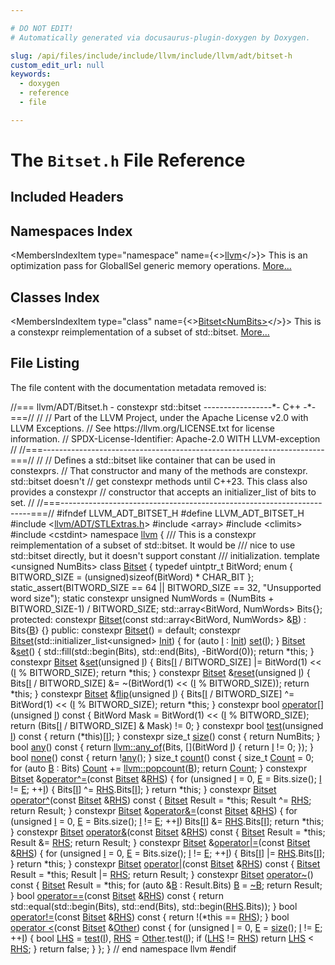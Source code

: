 ```yaml
---

# DO NOT EDIT!
# Automatically generated via docusaurus-plugin-doxygen by Doxygen.

slug: /api/files/include/include/llvm/include/llvm/adt/bitset-h
custom_edit_url: null
keywords:
  - doxygen
  - reference
  - file

---
```





# The `Bitset.h` File Reference

<DoxygenPage pluginConfig={pluginConfig}>



## Included Headers

<IncludesList>
<IncludesListItem
  filePath="llvm/ADT/STLExtras.h"
  permalink="/docs/api/files/include/include/llvm/include/llvm/adt/stlextras-h"
  isLocal="false" />
<IncludesListItem
  filePath="array"
  permalink=""
  isLocal="false" />
<IncludesListItem
  filePath="climits"
  permalink=""
  isLocal="false" />
<IncludesListItem
  filePath="cstdint"
  permalink=""
  isLocal="false" />
</IncludesList>

## Namespaces Index

<MembersIndex>

<MembersIndexItem
  type="namespace"
  name={<><a href="/docs/api/namespaces/llvm">llvm</a></>}>
This is an optimization pass for GlobalISel generic memory operations. <a href="/docs/api/namespaces/llvm/#details">More...</a>
</MembersIndexItem>

</MembersIndex>

## Classes Index

<MembersIndex>

<MembersIndexItem
  type="class"
  name={<><a href="/docs/api/classes/llvm/bitset">Bitset&lt;NumBits&gt;</a></>}>
This is a constexpr reimplementation of a subset of std::bitset. <a href="/docs/api/classes/llvm/bitset/#details">More...</a>
</MembersIndexItem>

</MembersIndex>


## File Listing

The file content with the documentation metadata removed is:

<ProgramListing>

<Link id="l00001" /><CodeLine lineNumber="1"><Highlight kind="comment">//=== llvm/ADT/Bitset.h - constexpr std::bitset -----------------&#42;- C++ -&#42;-===//</Highlight><Highlight kind="normal"></Highlight></CodeLine>
<Link id="l00002" /><CodeLine lineNumber="2"><Highlight kind="normal"></Highlight><Highlight kind="comment">//</Highlight><Highlight kind="normal"></Highlight></CodeLine>
<Link id="l00003" /><CodeLine lineNumber="3"><Highlight kind="normal"></Highlight><Highlight kind="comment">// Part of the LLVM Project, under the Apache License v2.0 with LLVM Exceptions.</Highlight><Highlight kind="normal"></Highlight></CodeLine>
<Link id="l00004" /><CodeLine lineNumber="4"><Highlight kind="normal"></Highlight><Highlight kind="comment">// See https://llvm.org/LICENSE.txt for license information.</Highlight><Highlight kind="normal"></Highlight></CodeLine>
<Link id="l00005" /><CodeLine lineNumber="5"><Highlight kind="normal"></Highlight><Highlight kind="comment">// SPDX-License-Identifier: Apache-2.0 WITH LLVM-exception</Highlight><Highlight kind="normal"></Highlight></CodeLine>
<Link id="l00006" /><CodeLine lineNumber="6"><Highlight kind="normal"></Highlight><Highlight kind="comment">//</Highlight><Highlight kind="normal"></Highlight></CodeLine>
<Link id="l00007" /><CodeLine lineNumber="7"><Highlight kind="normal"></Highlight><Highlight kind="comment">//===----------------------------------------------------------------------===//</Highlight><Highlight kind="normal"></Highlight></CodeLine>
<Link id="l00008" /><CodeLine lineNumber="8"><Highlight kind="normal"></Highlight><Highlight kind="comment">//</Highlight><Highlight kind="normal"></Highlight></CodeLine>
<Link id="l00009" /><CodeLine lineNumber="9"><Highlight kind="normal"></Highlight><Highlight kind="comment">// Defines a std::bitset like container that can be used in constexprs.</Highlight><Highlight kind="normal"></Highlight></CodeLine>
<Link id="l00010" /><CodeLine lineNumber="10"><Highlight kind="normal"></Highlight><Highlight kind="comment">// That constructor and many of the methods are constexpr. std::bitset doesn&#39;t</Highlight><Highlight kind="normal"></Highlight></CodeLine>
<Link id="l00011" /><CodeLine lineNumber="11"><Highlight kind="normal"></Highlight><Highlight kind="comment">// get constexpr methods until C++23. This class also provides a constexpr</Highlight><Highlight kind="normal"></Highlight></CodeLine>
<Link id="l00012" /><CodeLine lineNumber="12"><Highlight kind="normal"></Highlight><Highlight kind="comment">// constructor that accepts an initializer&#95;list of bits to set.</Highlight><Highlight kind="normal"></Highlight></CodeLine>
<Link id="l00013" /><CodeLine lineNumber="13"><Highlight kind="normal"></Highlight><Highlight kind="comment">//</Highlight><Highlight kind="normal"></Highlight></CodeLine>
<Link id="l00014" /><CodeLine lineNumber="14"><Highlight kind="normal"></Highlight><Highlight kind="comment">//===----------------------------------------------------------------------===//</Highlight><Highlight kind="normal"></Highlight></CodeLine>
<Link id="l00015" /><CodeLine lineNumber="15"><Highlight kind="normal"></Highlight></CodeLine>
<Link id="l00016" /><CodeLine lineNumber="16"><Highlight kind="normal"></Highlight><Highlight kind="preprocessor">#ifndef LLVM&#95;ADT&#95;BITSET&#95;H</Highlight><Highlight kind="normal"></Highlight></CodeLine>
<Link id="l00017" /><CodeLine lineNumber="17"><Highlight kind="normal"></Highlight><Highlight kind="preprocessor">#define LLVM&#95;ADT&#95;BITSET&#95;H</Highlight><Highlight kind="normal"></Highlight></CodeLine>
<Link id="l00018" /><CodeLine lineNumber="18"><Highlight kind="normal"></Highlight></CodeLine>
<Link id="l00019" /><CodeLine lineNumber="19"><Highlight kind="normal"></Highlight><Highlight kind="preprocessor">#include &lt;<a href="/docs/api/files/include/include/llvm/include/llvm/adt/stlextras-h">llvm/ADT/STLExtras.h</a>&gt;</Highlight><Highlight kind="normal"></Highlight></CodeLine>
<Link id="l00020" /><CodeLine lineNumber="20"><Highlight kind="normal"></Highlight><Highlight kind="preprocessor">#include &lt;array&gt;</Highlight><Highlight kind="normal"></Highlight></CodeLine>
<Link id="l00021" /><CodeLine lineNumber="21"><Highlight kind="normal"></Highlight><Highlight kind="preprocessor">#include &lt;climits&gt;</Highlight><Highlight kind="normal"></Highlight></CodeLine>
<Link id="l00022" /><CodeLine lineNumber="22"><Highlight kind="normal"></Highlight><Highlight kind="preprocessor">#include &lt;cstdint&gt;</Highlight><Highlight kind="normal"></Highlight></CodeLine>
<Link id="l00023" /><CodeLine lineNumber="23"><Highlight kind="normal"></Highlight></CodeLine>
<Link id="l00024" /><CodeLine lineNumber="24"><Highlight kind="normal"></Highlight><Highlight kind="keyword">namespace </Highlight><Highlight kind="normal"><a href="/docs/api/namespaces/llvm">llvm</a> &#123;</Highlight></CodeLine>
<Link id="l00025" /><CodeLine lineNumber="25"><Highlight kind="normal"></Highlight><Highlight kind="comment"></Highlight></CodeLine>
<Link id="l00026" /><CodeLine lineNumber="26"><Highlight kind="comment">/// This is a constexpr reimplementation of a subset of std::bitset. It would be</Highlight></CodeLine>
<Link id="l00027" /><CodeLine lineNumber="27"><Highlight kind="comment">/// nice to use std::bitset directly, but it doesn&#39;t support constant</Highlight></CodeLine>
<Link id="l00028" /><CodeLine lineNumber="28"><Highlight kind="comment">/// initialization.</Highlight><Highlight kind="normal"></Highlight></CodeLine>
<Link id="l00029" /><CodeLine lineNumber="29"><Highlight kind="normal"></Highlight><Highlight kind="keyword">template</Highlight><Highlight kind="normal"> &lt;</Highlight><Highlight kind="keywordtype">unsigned</Highlight><Highlight kind="normal"> NumBits&gt;</Highlight></CodeLine>
<Link id="l00030" /><CodeLine lineNumber="30" lineLink="/docs/api/classes/llvm/bitset"><Highlight kind="normal"></Highlight><Highlight kind="keyword">class </Highlight><Highlight kind="normal"><a href="/docs/api/classes/llvm/bitset/#ae2188f27e66a2363e2ad9b5380ba2f07">Bitset</a> &#123;</Highlight></CodeLine>
<Link id="l00031" /><CodeLine lineNumber="31"><Highlight kind="normal">  </Highlight><Highlight kind="keyword">typedef</Highlight><Highlight kind="normal"> uintptr&#95;t BitWord;</Highlight></CodeLine>
<Link id="l00032" /><CodeLine lineNumber="32"><Highlight kind="normal"></Highlight></CodeLine>
<Link id="l00033" /><CodeLine lineNumber="33"><Highlight kind="normal">  </Highlight><Highlight kind="keyword">enum</Highlight><Highlight kind="normal"> &#123; BITWORD&#95;SIZE = (unsigned)</Highlight><Highlight kind="keyword">sizeof</Highlight><Highlight kind="normal">(BitWord) &#42; CHAR&#95;BIT &#125;;</Highlight></CodeLine>
<Link id="l00034" /><CodeLine lineNumber="34"><Highlight kind="normal"></Highlight></CodeLine>
<Link id="l00035" /><CodeLine lineNumber="35"><Highlight kind="normal">  </Highlight><Highlight kind="keyword">static&#95;assert</Highlight><Highlight kind="normal">(BITWORD&#95;SIZE == 64 || BITWORD&#95;SIZE == 32,</Highlight></CodeLine>
<Link id="l00036" /><CodeLine lineNumber="36"><Highlight kind="normal">                </Highlight><Highlight kind="stringliteral">&quot;Unsupported word size&quot;</Highlight><Highlight kind="normal">);</Highlight></CodeLine>
<Link id="l00037" /><CodeLine lineNumber="37"><Highlight kind="normal"></Highlight></CodeLine>
<Link id="l00038" /><CodeLine lineNumber="38"><Highlight kind="normal">  </Highlight><Highlight kind="keyword">static</Highlight><Highlight kind="normal"> </Highlight><Highlight kind="keyword">constexpr</Highlight><Highlight kind="normal"> </Highlight><Highlight kind="keywordtype">unsigned</Highlight><Highlight kind="normal"> NumWords = (NumBits + BITWORD&#95;SIZE-1) / BITWORD&#95;SIZE;</Highlight></CodeLine>
<Link id="l00039" /><CodeLine lineNumber="39"><Highlight kind="normal">  std::array&lt;BitWord, NumWords&gt; Bits&#123;&#125;;</Highlight></CodeLine>
<Link id="l00040" /><CodeLine lineNumber="40"><Highlight kind="normal"></Highlight></CodeLine>
<Link id="l00041" /><CodeLine lineNumber="41"><Highlight kind="normal"></Highlight><Highlight kind="keyword">protected</Highlight><Highlight kind="normal">:</Highlight></CodeLine>
<Link id="l00042" /><CodeLine lineNumber="42" lineLink="/docs/api/classes/llvm/bitset/#ae2188f27e66a2363e2ad9b5380ba2f07"><Highlight kind="normal">  </Highlight><Highlight kind="keyword">constexpr</Highlight><Highlight kind="normal"> <a href="/docs/api/classes/llvm/bitset/#ae2188f27e66a2363e2ad9b5380ba2f07">Bitset</a>(</Highlight><Highlight kind="keyword">const</Highlight><Highlight kind="normal"> std::array&lt;BitWord, NumWords&gt; &amp;<a href="/docs/api/files/lib/lib/ir/builtingcs-cpp/#ae76959fe811ba090de4cba69ac00f1da">B</a>)</Highlight></CodeLine>
<Link id="l00043" /><CodeLine lineNumber="43"><Highlight kind="normal">      : Bits&#123;<a href="/docs/api/files/lib/lib/ir/builtingcs-cpp/#ae76959fe811ba090de4cba69ac00f1da">B</a>&#125; &#123;&#125;</Highlight></CodeLine>
<Link id="l00044" /><CodeLine lineNumber="44"><Highlight kind="normal"></Highlight></CodeLine>
<Link id="l00045" /><CodeLine lineNumber="45"><Highlight kind="normal"></Highlight><Highlight kind="keyword">public</Highlight><Highlight kind="normal">:</Highlight></CodeLine>
<Link id="l00046" /><CodeLine lineNumber="46" lineLink="/docs/api/classes/llvm/bitset/#a55b17c4d2b6e77b9d7fc5e51f64bdbc9"><Highlight kind="normal">  </Highlight><Highlight kind="keyword">constexpr</Highlight><Highlight kind="normal"> <a href="/docs/api/classes/llvm/bitset/#a55b17c4d2b6e77b9d7fc5e51f64bdbc9">Bitset</a>() = </Highlight><Highlight kind="keywordflow">default</Highlight><Highlight kind="normal">;</Highlight></CodeLine>
<Link id="l00047" /><CodeLine lineNumber="47" lineLink="/docs/api/classes/llvm/bitset/#ab23de1213f02fe875abca33a8ec9ce1b"><Highlight kind="normal">  </Highlight><Highlight kind="keyword">constexpr</Highlight><Highlight kind="normal"> <a href="/docs/api/classes/llvm/bitset/#ab23de1213f02fe875abca33a8ec9ce1b">Bitset</a>(std::initializer&#95;list&lt;unsigned&gt; <a href="/docs/api/classes/llvm/init">Init</a>) &#123;</Highlight></CodeLine>
<Link id="l00048" /><CodeLine lineNumber="48"><Highlight kind="normal">    </Highlight><Highlight kind="keywordflow">for</Highlight><Highlight kind="normal"> (</Highlight><Highlight kind="keyword">auto</Highlight><Highlight kind="normal"> <a href="/docs/api/files/lib/lib/support/md5-cpp/#ac0eafdc9ee161b71e7af98af736952fd">I</a> : <a href="/docs/api/classes/llvm/init">Init</a>)</Highlight></CodeLine>
<Link id="l00049" /><CodeLine lineNumber="49"><Highlight kind="normal">      <a href="/docs/api/classes/llvm/bitset/#a96fed1068b953dcf79153d3d848d0787">set</a>(<a href="/docs/api/files/lib/lib/support/md5-cpp/#ac0eafdc9ee161b71e7af98af736952fd">I</a>);</Highlight></CodeLine>
<Link id="l00050" /><CodeLine lineNumber="50"><Highlight kind="normal">  &#125;</Highlight></CodeLine>
<Link id="l00051" /><CodeLine lineNumber="51"><Highlight kind="normal"></Highlight></CodeLine>
<Link id="l00052" /><CodeLine lineNumber="52" lineLink="/docs/api/classes/llvm/bitset/#a96fed1068b953dcf79153d3d848d0787"><Highlight kind="normal">  <a href="/docs/api/classes/llvm/bitset/#ae2188f27e66a2363e2ad9b5380ba2f07">Bitset</a> &amp;<a href="/docs/api/classes/llvm/bitset/#a96fed1068b953dcf79153d3d848d0787">set</a>() &#123;</Highlight></CodeLine>
<Link id="l00053" /><CodeLine lineNumber="53"><Highlight kind="normal">    std::fill(std::begin(Bits), std::end(Bits), -BitWord(0));</Highlight></CodeLine>
<Link id="l00054" /><CodeLine lineNumber="54"><Highlight kind="normal">    </Highlight><Highlight kind="keywordflow">return</Highlight><Highlight kind="normal"> &#42;</Highlight><Highlight kind="keyword">this</Highlight><Highlight kind="normal">;</Highlight></CodeLine>
<Link id="l00055" /><CodeLine lineNumber="55"><Highlight kind="normal">  &#125;</Highlight></CodeLine>
<Link id="l00056" /><CodeLine lineNumber="56"><Highlight kind="normal"></Highlight></CodeLine>
<Link id="l00057" /><CodeLine lineNumber="57" lineLink="/docs/api/classes/llvm/bitset/#a289f26102a3967a275714b003d6290e3"><Highlight kind="normal">  </Highlight><Highlight kind="keyword">constexpr</Highlight><Highlight kind="normal"> <a href="/docs/api/classes/llvm/bitset/#ae2188f27e66a2363e2ad9b5380ba2f07">Bitset</a> &amp;<a href="/docs/api/classes/llvm/bitset/#a289f26102a3967a275714b003d6290e3">set</a>(</Highlight><Highlight kind="keywordtype">unsigned</Highlight><Highlight kind="normal"> <a href="/docs/api/files/lib/lib/support/md5-cpp/#ac0eafdc9ee161b71e7af98af736952fd">I</a>) &#123;</Highlight></CodeLine>
<Link id="l00058" /><CodeLine lineNumber="58"><Highlight kind="normal">    Bits&#91;<a href="/docs/api/files/lib/lib/support/md5-cpp/#ac0eafdc9ee161b71e7af98af736952fd">I</a> / BITWORD&#95;SIZE&#93; |= BitWord(1) &lt;&lt; (<a href="/docs/api/files/lib/lib/support/md5-cpp/#ac0eafdc9ee161b71e7af98af736952fd">I</a> % BITWORD&#95;SIZE);</Highlight></CodeLine>
<Link id="l00059" /><CodeLine lineNumber="59"><Highlight kind="normal">    </Highlight><Highlight kind="keywordflow">return</Highlight><Highlight kind="normal"> &#42;</Highlight><Highlight kind="keyword">this</Highlight><Highlight kind="normal">;</Highlight></CodeLine>
<Link id="l00060" /><CodeLine lineNumber="60"><Highlight kind="normal">  &#125;</Highlight></CodeLine>
<Link id="l00061" /><CodeLine lineNumber="61"><Highlight kind="normal"></Highlight></CodeLine>
<Link id="l00062" /><CodeLine lineNumber="62" lineLink="/docs/api/classes/llvm/bitset/#aebb0534bbf79a3bf5db6bbb495389ca3"><Highlight kind="normal">  </Highlight><Highlight kind="keyword">constexpr</Highlight><Highlight kind="normal"> <a href="/docs/api/classes/llvm/bitset/#ae2188f27e66a2363e2ad9b5380ba2f07">Bitset</a> &amp;<a href="/docs/api/classes/llvm/bitset/#aebb0534bbf79a3bf5db6bbb495389ca3">reset</a>(</Highlight><Highlight kind="keywordtype">unsigned</Highlight><Highlight kind="normal"> <a href="/docs/api/files/lib/lib/support/md5-cpp/#ac0eafdc9ee161b71e7af98af736952fd">I</a>) &#123;</Highlight></CodeLine>
<Link id="l00063" /><CodeLine lineNumber="63"><Highlight kind="normal">    Bits&#91;<a href="/docs/api/files/lib/lib/support/md5-cpp/#ac0eafdc9ee161b71e7af98af736952fd">I</a> / BITWORD&#95;SIZE&#93; &amp;= ~(BitWord(1) &lt;&lt; (<a href="/docs/api/files/lib/lib/support/md5-cpp/#ac0eafdc9ee161b71e7af98af736952fd">I</a> % BITWORD&#95;SIZE));</Highlight></CodeLine>
<Link id="l00064" /><CodeLine lineNumber="64"><Highlight kind="normal">    </Highlight><Highlight kind="keywordflow">return</Highlight><Highlight kind="normal"> &#42;</Highlight><Highlight kind="keyword">this</Highlight><Highlight kind="normal">;</Highlight></CodeLine>
<Link id="l00065" /><CodeLine lineNumber="65"><Highlight kind="normal">  &#125;</Highlight></CodeLine>
<Link id="l00066" /><CodeLine lineNumber="66"><Highlight kind="normal"></Highlight></CodeLine>
<Link id="l00067" /><CodeLine lineNumber="67" lineLink="/docs/api/classes/llvm/bitset/#a3383ba99ed54c643dfdbf0bfae7c5e18"><Highlight kind="normal">  </Highlight><Highlight kind="keyword">constexpr</Highlight><Highlight kind="normal"> <a href="/docs/api/classes/llvm/bitset/#ae2188f27e66a2363e2ad9b5380ba2f07">Bitset</a> &amp;<a href="/docs/api/classes/llvm/bitset/#a3383ba99ed54c643dfdbf0bfae7c5e18">flip</a>(</Highlight><Highlight kind="keywordtype">unsigned</Highlight><Highlight kind="normal"> <a href="/docs/api/files/lib/lib/support/md5-cpp/#ac0eafdc9ee161b71e7af98af736952fd">I</a>) &#123;</Highlight></CodeLine>
<Link id="l00068" /><CodeLine lineNumber="68"><Highlight kind="normal">    Bits&#91;<a href="/docs/api/files/lib/lib/support/md5-cpp/#ac0eafdc9ee161b71e7af98af736952fd">I</a> / BITWORD&#95;SIZE&#93; ^= BitWord(1) &lt;&lt; (<a href="/docs/api/files/lib/lib/support/md5-cpp/#ac0eafdc9ee161b71e7af98af736952fd">I</a> % BITWORD&#95;SIZE);</Highlight></CodeLine>
<Link id="l00069" /><CodeLine lineNumber="69"><Highlight kind="normal">    </Highlight><Highlight kind="keywordflow">return</Highlight><Highlight kind="normal"> &#42;</Highlight><Highlight kind="keyword">this</Highlight><Highlight kind="normal">;</Highlight></CodeLine>
<Link id="l00070" /><CodeLine lineNumber="70"><Highlight kind="normal">  &#125;</Highlight></CodeLine>
<Link id="l00071" /><CodeLine lineNumber="71"><Highlight kind="normal"></Highlight></CodeLine>
<Link id="l00072" /><CodeLine lineNumber="72" lineLink="/docs/api/classes/llvm/bitset/#a81e4207a909efe14827dd1fe0bd37ff9"><Highlight kind="normal">  </Highlight><Highlight kind="keyword">constexpr</Highlight><Highlight kind="normal"> </Highlight><Highlight kind="keywordtype">bool</Highlight><Highlight kind="normal"> <a href="/docs/api/classes/llvm/bitset/#a81e4207a909efe14827dd1fe0bd37ff9">operator&#91;&#93;</a>(</Highlight><Highlight kind="keywordtype">unsigned</Highlight><Highlight kind="normal"> <a href="/docs/api/files/lib/lib/support/md5-cpp/#ac0eafdc9ee161b71e7af98af736952fd">I</a>)</Highlight><Highlight kind="keyword"> const </Highlight><Highlight kind="normal">&#123;</Highlight></CodeLine>
<Link id="l00073" /><CodeLine lineNumber="73"><Highlight kind="normal">    BitWord Mask = BitWord(1) &lt;&lt; (<a href="/docs/api/files/lib/lib/support/md5-cpp/#ac0eafdc9ee161b71e7af98af736952fd">I</a> % BITWORD&#95;SIZE);</Highlight></CodeLine>
<Link id="l00074" /><CodeLine lineNumber="74"><Highlight kind="normal">    </Highlight><Highlight kind="keywordflow">return</Highlight><Highlight kind="normal"> (Bits&#91;<a href="/docs/api/files/lib/lib/support/md5-cpp/#ac0eafdc9ee161b71e7af98af736952fd">I</a> / BITWORD&#95;SIZE&#93; &amp; Mask) != 0;</Highlight></CodeLine>
<Link id="l00075" /><CodeLine lineNumber="75"><Highlight kind="normal">  &#125;</Highlight></CodeLine>
<Link id="l00076" /><CodeLine lineNumber="76"><Highlight kind="normal"></Highlight></CodeLine>
<Link id="l00077" /><CodeLine lineNumber="77" lineLink="/docs/api/classes/llvm/bitset/#acccf045b3bb2e2c65278ef58ddbedea8"><Highlight kind="normal">  </Highlight><Highlight kind="keyword">constexpr</Highlight><Highlight kind="normal"> </Highlight><Highlight kind="keywordtype">bool</Highlight><Highlight kind="normal"> <a href="/docs/api/classes/llvm/bitset/#acccf045b3bb2e2c65278ef58ddbedea8">test</a>(</Highlight><Highlight kind="keywordtype">unsigned</Highlight><Highlight kind="normal"> <a href="/docs/api/files/lib/lib/support/md5-cpp/#ac0eafdc9ee161b71e7af98af736952fd">I</a>)</Highlight><Highlight kind="keyword"> const </Highlight><Highlight kind="normal">&#123; </Highlight><Highlight kind="keywordflow">return</Highlight><Highlight kind="normal"> (&#42;</Highlight><Highlight kind="keyword">this</Highlight><Highlight kind="normal">)&#91;<a href="/docs/api/files/lib/lib/support/md5-cpp/#ac0eafdc9ee161b71e7af98af736952fd">I</a>&#93;; &#125;</Highlight></CodeLine>
<Link id="l00078" /><CodeLine lineNumber="78"><Highlight kind="normal"></Highlight></CodeLine>
<Link id="l00079" /><CodeLine lineNumber="79" lineLink="/docs/api/classes/llvm/bitset/#a8785c86e5d6a2ad73d581990223faa18"><Highlight kind="normal">  </Highlight><Highlight kind="keyword">constexpr</Highlight><Highlight kind="normal"> </Highlight><Highlight kind="keywordtype">size&#95;t</Highlight><Highlight kind="normal"> <a href="/docs/api/classes/llvm/bitset/#a8785c86e5d6a2ad73d581990223faa18">size</a>()</Highlight><Highlight kind="keyword"> const </Highlight><Highlight kind="normal">&#123; </Highlight><Highlight kind="keywordflow">return</Highlight><Highlight kind="normal"> NumBits; &#125;</Highlight></CodeLine>
<Link id="l00080" /><CodeLine lineNumber="80"><Highlight kind="normal"></Highlight></CodeLine>
<Link id="l00081" /><CodeLine lineNumber="81" lineLink="/docs/api/classes/llvm/bitset/#a9fb20df5cc8b51a03f6c16731d21d767"><Highlight kind="normal">  </Highlight><Highlight kind="keywordtype">bool</Highlight><Highlight kind="normal"> <a href="/docs/api/classes/llvm/bitset/#a9fb20df5cc8b51a03f6c16731d21d767">any</a>()</Highlight><Highlight kind="keyword"> const </Highlight><Highlight kind="normal">&#123;</Highlight></CodeLine>
<Link id="l00082" /><CodeLine lineNumber="82"><Highlight kind="normal">    </Highlight><Highlight kind="keywordflow">return</Highlight><Highlight kind="normal"> <a href="/docs/api/namespaces/llvm/#a61d13d6824ec46c31260a4fd0997eda0">llvm::any&#95;of</a>(Bits, &#91;&#93;(BitWord <a href="/docs/api/files/lib/lib/support/md5-cpp/#ac0eafdc9ee161b71e7af98af736952fd">I</a>) &#123; </Highlight><Highlight kind="keywordflow">return</Highlight><Highlight kind="normal"> <a href="/docs/api/files/lib/lib/support/md5-cpp/#ac0eafdc9ee161b71e7af98af736952fd">I</a> != 0; &#125;);</Highlight></CodeLine>
<Link id="l00083" /><CodeLine lineNumber="83"><Highlight kind="normal">  &#125;</Highlight></CodeLine>
<Link id="l00084" /><CodeLine lineNumber="84" lineLink="/docs/api/classes/llvm/bitset/#af07e716b0b7379019f06d800e1be823e"><Highlight kind="normal">  </Highlight><Highlight kind="keywordtype">bool</Highlight><Highlight kind="normal"> <a href="/docs/api/classes/llvm/bitset/#af07e716b0b7379019f06d800e1be823e">none</a>()</Highlight><Highlight kind="keyword"> const </Highlight><Highlight kind="normal">&#123; </Highlight><Highlight kind="keywordflow">return</Highlight><Highlight kind="normal"> !<a href="/docs/api/classes/llvm/bitset/#a9fb20df5cc8b51a03f6c16731d21d767">any</a>(); &#125;</Highlight></CodeLine>
<Link id="l00085" /><CodeLine lineNumber="85" lineLink="/docs/api/classes/llvm/bitset/#a917830b7e51cd22150e5e487bb7c5eaf"><Highlight kind="normal">  </Highlight><Highlight kind="keywordtype">size&#95;t</Highlight><Highlight kind="normal"> <a href="/docs/api/classes/llvm/bitset/#a917830b7e51cd22150e5e487bb7c5eaf">count</a>()</Highlight><Highlight kind="keyword"> const </Highlight><Highlight kind="normal">&#123;</Highlight></CodeLine>
<Link id="l00086" /><CodeLine lineNumber="86"><Highlight kind="normal">    </Highlight><Highlight kind="keywordtype">size&#95;t</Highlight><Highlight kind="normal"> <a href="/docs/api/namespaces/llvm/#a845e08be4b0320d66901a66b0c0e9509">Count</a> = 0;</Highlight></CodeLine>
<Link id="l00087" /><CodeLine lineNumber="87"><Highlight kind="normal">    </Highlight><Highlight kind="keywordflow">for</Highlight><Highlight kind="normal"> (</Highlight><Highlight kind="keyword">auto</Highlight><Highlight kind="normal"> <a href="/docs/api/files/lib/lib/ir/builtingcs-cpp/#ae76959fe811ba090de4cba69ac00f1da">B</a> : Bits)</Highlight></CodeLine>
<Link id="l00088" /><CodeLine lineNumber="88"><Highlight kind="normal">      <a href="/docs/api/namespaces/llvm/#a845e08be4b0320d66901a66b0c0e9509">Count</a> += <a href="/docs/api/namespaces/llvm/#a0eea77e7bfa82e0219d2ec7b4efbc94f">llvm::popcount</a>(<a href="/docs/api/files/lib/lib/ir/builtingcs-cpp/#ae76959fe811ba090de4cba69ac00f1da">B</a>);</Highlight></CodeLine>
<Link id="l00089" /><CodeLine lineNumber="89"><Highlight kind="normal">    </Highlight><Highlight kind="keywordflow">return</Highlight><Highlight kind="normal"> <a href="/docs/api/namespaces/llvm/#a845e08be4b0320d66901a66b0c0e9509">Count</a>;</Highlight></CodeLine>
<Link id="l00090" /><CodeLine lineNumber="90"><Highlight kind="normal">  &#125;</Highlight></CodeLine>
<Link id="l00091" /><CodeLine lineNumber="91"><Highlight kind="normal"></Highlight></CodeLine>
<Link id="l00092" /><CodeLine lineNumber="92" lineLink="/docs/api/classes/llvm/bitset/#a5975c453e2c1923c3da682b19c7c636e"><Highlight kind="normal">  </Highlight><Highlight kind="keyword">constexpr</Highlight><Highlight kind="normal"> <a href="/docs/api/classes/llvm/bitset/#ae2188f27e66a2363e2ad9b5380ba2f07">Bitset</a> &amp;<a href="/docs/api/classes/llvm/bitset/#a5975c453e2c1923c3da682b19c7c636e">operator^=</a>(</Highlight><Highlight kind="keyword">const</Highlight><Highlight kind="normal"> <a href="/docs/api/classes/llvm/bitset/#ae2188f27e66a2363e2ad9b5380ba2f07">Bitset</a> &amp;<a href="/docs/api/files/lib/lib/target/lib/target/x86/x86partialreduction-cpp/#a87b8bfbbe9d8f7146d7f20a5fb42efd0">RHS</a>) &#123;</Highlight></CodeLine>
<Link id="l00093" /><CodeLine lineNumber="93"><Highlight kind="normal">    </Highlight><Highlight kind="keywordflow">for</Highlight><Highlight kind="normal"> (</Highlight><Highlight kind="keywordtype">unsigned</Highlight><Highlight kind="normal"> <a href="/docs/api/files/lib/lib/support/md5-cpp/#ac0eafdc9ee161b71e7af98af736952fd">I</a> = 0, <a href="/docs/api/files/lib/lib/ir/builtingcs-cpp/#abb2b3a60ccc38a28239e19a1646e0c8a">E</a> = Bits.size(); <a href="/docs/api/files/lib/lib/support/md5-cpp/#ac0eafdc9ee161b71e7af98af736952fd">I</a> != <a href="/docs/api/files/lib/lib/ir/builtingcs-cpp/#abb2b3a60ccc38a28239e19a1646e0c8a">E</a>; ++<a href="/docs/api/files/lib/lib/support/md5-cpp/#ac0eafdc9ee161b71e7af98af736952fd">I</a>) &#123;</Highlight></CodeLine>
<Link id="l00094" /><CodeLine lineNumber="94"><Highlight kind="normal">      Bits&#91;<a href="/docs/api/files/lib/lib/support/md5-cpp/#ac0eafdc9ee161b71e7af98af736952fd">I</a>&#93; ^= <a href="/docs/api/files/lib/lib/target/lib/target/x86/x86partialreduction-cpp/#a87b8bfbbe9d8f7146d7f20a5fb42efd0">RHS</a>.Bits&#91;<a href="/docs/api/files/lib/lib/support/md5-cpp/#ac0eafdc9ee161b71e7af98af736952fd">I</a>&#93;;</Highlight></CodeLine>
<Link id="l00095" /><CodeLine lineNumber="95"><Highlight kind="normal">    &#125;</Highlight></CodeLine>
<Link id="l00096" /><CodeLine lineNumber="96"><Highlight kind="normal">    </Highlight><Highlight kind="keywordflow">return</Highlight><Highlight kind="normal"> &#42;</Highlight><Highlight kind="keyword">this</Highlight><Highlight kind="normal">;</Highlight></CodeLine>
<Link id="l00097" /><CodeLine lineNumber="97"><Highlight kind="normal">  &#125;</Highlight></CodeLine>
<Link id="l00098" /><CodeLine lineNumber="98" lineLink="/docs/api/classes/llvm/bitset/#a1fec1ce771ebfe3df308cd67e4f49e88"><Highlight kind="normal">  </Highlight><Highlight kind="keyword">constexpr</Highlight><Highlight kind="normal"> <a href="/docs/api/classes/llvm/bitset/#ae2188f27e66a2363e2ad9b5380ba2f07">Bitset</a> <a href="/docs/api/classes/llvm/bitset/#a1fec1ce771ebfe3df308cd67e4f49e88">operator^</a>(</Highlight><Highlight kind="keyword">const</Highlight><Highlight kind="normal"> <a href="/docs/api/classes/llvm/bitset/#ae2188f27e66a2363e2ad9b5380ba2f07">Bitset</a> &amp;<a href="/docs/api/files/lib/lib/target/lib/target/x86/x86partialreduction-cpp/#a87b8bfbbe9d8f7146d7f20a5fb42efd0">RHS</a>)</Highlight><Highlight kind="keyword"> const </Highlight><Highlight kind="normal">&#123;</Highlight></CodeLine>
<Link id="l00099" /><CodeLine lineNumber="99"><Highlight kind="normal">    <a href="/docs/api/classes/llvm/bitset/#ae2188f27e66a2363e2ad9b5380ba2f07">Bitset</a> Result = &#42;</Highlight><Highlight kind="keyword">this</Highlight><Highlight kind="normal">;</Highlight></CodeLine>
<Link id="l00100" /><CodeLine lineNumber="100"><Highlight kind="normal">    Result ^= <a href="/docs/api/files/lib/lib/target/lib/target/x86/x86partialreduction-cpp/#a87b8bfbbe9d8f7146d7f20a5fb42efd0">RHS</a>;</Highlight></CodeLine>
<Link id="l00101" /><CodeLine lineNumber="101"><Highlight kind="normal">    </Highlight><Highlight kind="keywordflow">return</Highlight><Highlight kind="normal"> Result;</Highlight></CodeLine>
<Link id="l00102" /><CodeLine lineNumber="102"><Highlight kind="normal">  &#125;</Highlight></CodeLine>
<Link id="l00103" /><CodeLine lineNumber="103"><Highlight kind="normal"></Highlight></CodeLine>
<Link id="l00104" /><CodeLine lineNumber="104" lineLink="/docs/api/classes/llvm/bitset/#acc2a16e56b2a712ab44b346366662844"><Highlight kind="normal">  </Highlight><Highlight kind="keyword">constexpr</Highlight><Highlight kind="normal"> <a href="/docs/api/classes/llvm/bitset/#ae2188f27e66a2363e2ad9b5380ba2f07">Bitset</a> &amp;<a href="/docs/api/classes/llvm/bitset/#acc2a16e56b2a712ab44b346366662844">operator&amp;=</a>(</Highlight><Highlight kind="keyword">const</Highlight><Highlight kind="normal"> <a href="/docs/api/classes/llvm/bitset/#ae2188f27e66a2363e2ad9b5380ba2f07">Bitset</a> &amp;<a href="/docs/api/files/lib/lib/target/lib/target/x86/x86partialreduction-cpp/#a87b8bfbbe9d8f7146d7f20a5fb42efd0">RHS</a>) &#123;</Highlight></CodeLine>
<Link id="l00105" /><CodeLine lineNumber="105"><Highlight kind="normal">    </Highlight><Highlight kind="keywordflow">for</Highlight><Highlight kind="normal"> (</Highlight><Highlight kind="keywordtype">unsigned</Highlight><Highlight kind="normal"> <a href="/docs/api/files/lib/lib/support/md5-cpp/#ac0eafdc9ee161b71e7af98af736952fd">I</a> = 0, <a href="/docs/api/files/lib/lib/ir/builtingcs-cpp/#abb2b3a60ccc38a28239e19a1646e0c8a">E</a> = Bits.size(); <a href="/docs/api/files/lib/lib/support/md5-cpp/#ac0eafdc9ee161b71e7af98af736952fd">I</a> != <a href="/docs/api/files/lib/lib/ir/builtingcs-cpp/#abb2b3a60ccc38a28239e19a1646e0c8a">E</a>; ++<a href="/docs/api/files/lib/lib/support/md5-cpp/#ac0eafdc9ee161b71e7af98af736952fd">I</a>)</Highlight></CodeLine>
<Link id="l00106" /><CodeLine lineNumber="106"><Highlight kind="normal">      Bits&#91;<a href="/docs/api/files/lib/lib/support/md5-cpp/#ac0eafdc9ee161b71e7af98af736952fd">I</a>&#93; &amp;= <a href="/docs/api/files/lib/lib/target/lib/target/x86/x86partialreduction-cpp/#a87b8bfbbe9d8f7146d7f20a5fb42efd0">RHS</a>.Bits&#91;<a href="/docs/api/files/lib/lib/support/md5-cpp/#ac0eafdc9ee161b71e7af98af736952fd">I</a>&#93;;</Highlight></CodeLine>
<Link id="l00107" /><CodeLine lineNumber="107"><Highlight kind="normal">    </Highlight><Highlight kind="keywordflow">return</Highlight><Highlight kind="normal"> &#42;</Highlight><Highlight kind="keyword">this</Highlight><Highlight kind="normal">;</Highlight></CodeLine>
<Link id="l00108" /><CodeLine lineNumber="108"><Highlight kind="normal">  &#125;</Highlight></CodeLine>
<Link id="l00109" /><CodeLine lineNumber="109" lineLink="/docs/api/classes/llvm/bitset/#a6fd6c520f157e1358846f24e7c635ff5"><Highlight kind="normal">  </Highlight><Highlight kind="keyword">constexpr</Highlight><Highlight kind="normal"> <a href="/docs/api/classes/llvm/bitset/#ae2188f27e66a2363e2ad9b5380ba2f07">Bitset</a> <a href="/docs/api/classes/llvm/bitset/#a6fd6c520f157e1358846f24e7c635ff5">operator&amp;</a>(</Highlight><Highlight kind="keyword">const</Highlight><Highlight kind="normal"> <a href="/docs/api/classes/llvm/bitset/#ae2188f27e66a2363e2ad9b5380ba2f07">Bitset</a> &amp;<a href="/docs/api/files/lib/lib/target/lib/target/x86/x86partialreduction-cpp/#a87b8bfbbe9d8f7146d7f20a5fb42efd0">RHS</a>)</Highlight><Highlight kind="keyword"> const </Highlight><Highlight kind="normal">&#123;</Highlight></CodeLine>
<Link id="l00110" /><CodeLine lineNumber="110"><Highlight kind="normal">    <a href="/docs/api/classes/llvm/bitset/#ae2188f27e66a2363e2ad9b5380ba2f07">Bitset</a> Result = &#42;</Highlight><Highlight kind="keyword">this</Highlight><Highlight kind="normal">;</Highlight></CodeLine>
<Link id="l00111" /><CodeLine lineNumber="111"><Highlight kind="normal">    Result &amp;= <a href="/docs/api/files/lib/lib/target/lib/target/x86/x86partialreduction-cpp/#a87b8bfbbe9d8f7146d7f20a5fb42efd0">RHS</a>;</Highlight></CodeLine>
<Link id="l00112" /><CodeLine lineNumber="112"><Highlight kind="normal">    </Highlight><Highlight kind="keywordflow">return</Highlight><Highlight kind="normal"> Result;</Highlight></CodeLine>
<Link id="l00113" /><CodeLine lineNumber="113"><Highlight kind="normal">  &#125;</Highlight></CodeLine>
<Link id="l00114" /><CodeLine lineNumber="114"><Highlight kind="normal"></Highlight></CodeLine>
<Link id="l00115" /><CodeLine lineNumber="115" lineLink="/docs/api/classes/llvm/bitset/#aa56dda097e9daa07223c50503df2d499"><Highlight kind="normal">  </Highlight><Highlight kind="keyword">constexpr</Highlight><Highlight kind="normal"> <a href="/docs/api/classes/llvm/bitset/#ae2188f27e66a2363e2ad9b5380ba2f07">Bitset</a> &amp;<a href="/docs/api/classes/llvm/bitset/#aa56dda097e9daa07223c50503df2d499">operator|=</a>(</Highlight><Highlight kind="keyword">const</Highlight><Highlight kind="normal"> <a href="/docs/api/classes/llvm/bitset/#ae2188f27e66a2363e2ad9b5380ba2f07">Bitset</a> &amp;<a href="/docs/api/files/lib/lib/target/lib/target/x86/x86partialreduction-cpp/#a87b8bfbbe9d8f7146d7f20a5fb42efd0">RHS</a>) &#123;</Highlight></CodeLine>
<Link id="l00116" /><CodeLine lineNumber="116"><Highlight kind="normal">    </Highlight><Highlight kind="keywordflow">for</Highlight><Highlight kind="normal"> (</Highlight><Highlight kind="keywordtype">unsigned</Highlight><Highlight kind="normal"> <a href="/docs/api/files/lib/lib/support/md5-cpp/#ac0eafdc9ee161b71e7af98af736952fd">I</a> = 0, <a href="/docs/api/files/lib/lib/ir/builtingcs-cpp/#abb2b3a60ccc38a28239e19a1646e0c8a">E</a> = Bits.size(); <a href="/docs/api/files/lib/lib/support/md5-cpp/#ac0eafdc9ee161b71e7af98af736952fd">I</a> != <a href="/docs/api/files/lib/lib/ir/builtingcs-cpp/#abb2b3a60ccc38a28239e19a1646e0c8a">E</a>; ++<a href="/docs/api/files/lib/lib/support/md5-cpp/#ac0eafdc9ee161b71e7af98af736952fd">I</a>) &#123;</Highlight></CodeLine>
<Link id="l00117" /><CodeLine lineNumber="117"><Highlight kind="normal">      Bits&#91;<a href="/docs/api/files/lib/lib/support/md5-cpp/#ac0eafdc9ee161b71e7af98af736952fd">I</a>&#93; |= <a href="/docs/api/files/lib/lib/target/lib/target/x86/x86partialreduction-cpp/#a87b8bfbbe9d8f7146d7f20a5fb42efd0">RHS</a>.Bits&#91;<a href="/docs/api/files/lib/lib/support/md5-cpp/#ac0eafdc9ee161b71e7af98af736952fd">I</a>&#93;;</Highlight></CodeLine>
<Link id="l00118" /><CodeLine lineNumber="118"><Highlight kind="normal">    &#125;</Highlight></CodeLine>
<Link id="l00119" /><CodeLine lineNumber="119"><Highlight kind="normal">    </Highlight><Highlight kind="keywordflow">return</Highlight><Highlight kind="normal"> &#42;</Highlight><Highlight kind="keyword">this</Highlight><Highlight kind="normal">;</Highlight></CodeLine>
<Link id="l00120" /><CodeLine lineNumber="120"><Highlight kind="normal">  &#125;</Highlight></CodeLine>
<Link id="l00121" /><CodeLine lineNumber="121" lineLink="/docs/api/classes/llvm/bitset/#adc6ca07f496a852d1415f1fc2a726aef"><Highlight kind="normal">  </Highlight><Highlight kind="keyword">constexpr</Highlight><Highlight kind="normal"> <a href="/docs/api/classes/llvm/bitset/#ae2188f27e66a2363e2ad9b5380ba2f07">Bitset</a> <a href="/docs/api/classes/llvm/bitset/#adc6ca07f496a852d1415f1fc2a726aef">operator|</a>(</Highlight><Highlight kind="keyword">const</Highlight><Highlight kind="normal"> <a href="/docs/api/classes/llvm/bitset/#ae2188f27e66a2363e2ad9b5380ba2f07">Bitset</a> &amp;<a href="/docs/api/files/lib/lib/target/lib/target/x86/x86partialreduction-cpp/#a87b8bfbbe9d8f7146d7f20a5fb42efd0">RHS</a>)</Highlight><Highlight kind="keyword"> const </Highlight><Highlight kind="normal">&#123;</Highlight></CodeLine>
<Link id="l00122" /><CodeLine lineNumber="122"><Highlight kind="normal">    <a href="/docs/api/classes/llvm/bitset/#ae2188f27e66a2363e2ad9b5380ba2f07">Bitset</a> Result = &#42;</Highlight><Highlight kind="keyword">this</Highlight><Highlight kind="normal">;</Highlight></CodeLine>
<Link id="l00123" /><CodeLine lineNumber="123"><Highlight kind="normal">    Result |= <a href="/docs/api/files/lib/lib/target/lib/target/x86/x86partialreduction-cpp/#a87b8bfbbe9d8f7146d7f20a5fb42efd0">RHS</a>;</Highlight></CodeLine>
<Link id="l00124" /><CodeLine lineNumber="124"><Highlight kind="normal">    </Highlight><Highlight kind="keywordflow">return</Highlight><Highlight kind="normal"> Result;</Highlight></CodeLine>
<Link id="l00125" /><CodeLine lineNumber="125"><Highlight kind="normal">  &#125;</Highlight></CodeLine>
<Link id="l00126" /><CodeLine lineNumber="126"><Highlight kind="normal"></Highlight></CodeLine>
<Link id="l00127" /><CodeLine lineNumber="127" lineLink="/docs/api/classes/llvm/bitset/#af50f810ac5c8bd649b9e586140c82b49"><Highlight kind="normal">  </Highlight><Highlight kind="keyword">constexpr</Highlight><Highlight kind="normal"> <a href="/docs/api/classes/llvm/bitset/#ae2188f27e66a2363e2ad9b5380ba2f07">Bitset</a> <a href="/docs/api/classes/llvm/bitset/#af50f810ac5c8bd649b9e586140c82b49">operator~</a>()</Highlight><Highlight kind="keyword"> const </Highlight><Highlight kind="normal">&#123;</Highlight></CodeLine>
<Link id="l00128" /><CodeLine lineNumber="128"><Highlight kind="normal">    <a href="/docs/api/classes/llvm/bitset/#ae2188f27e66a2363e2ad9b5380ba2f07">Bitset</a> Result = &#42;</Highlight><Highlight kind="keyword">this</Highlight><Highlight kind="normal">;</Highlight></CodeLine>
<Link id="l00129" /><CodeLine lineNumber="129"><Highlight kind="normal">    </Highlight><Highlight kind="keywordflow">for</Highlight><Highlight kind="normal"> (</Highlight><Highlight kind="keyword">auto</Highlight><Highlight kind="normal"> &amp;<a href="/docs/api/files/lib/lib/ir/builtingcs-cpp/#ae76959fe811ba090de4cba69ac00f1da">B</a> : Result.Bits)</Highlight></CodeLine>
<Link id="l00130" /><CodeLine lineNumber="130"><Highlight kind="normal">      <a href="/docs/api/files/lib/lib/ir/builtingcs-cpp/#ae76959fe811ba090de4cba69ac00f1da">B</a> = <a href="/docs/api/files/lib/lib/ir/builtingcs-cpp/#ae76959fe811ba090de4cba69ac00f1da">~B</a>;</Highlight></CodeLine>
<Link id="l00131" /><CodeLine lineNumber="131"><Highlight kind="normal">    </Highlight><Highlight kind="keywordflow">return</Highlight><Highlight kind="normal"> Result;</Highlight></CodeLine>
<Link id="l00132" /><CodeLine lineNumber="132"><Highlight kind="normal">  &#125;</Highlight></CodeLine>
<Link id="l00133" /><CodeLine lineNumber="133"><Highlight kind="normal"></Highlight></CodeLine>
<Link id="l00134" /><CodeLine lineNumber="134" lineLink="/docs/api/classes/llvm/bitset/#aaa0cce21fcfab29aa7476bca73ea270d"><Highlight kind="normal">  </Highlight><Highlight kind="keywordtype">bool</Highlight><Highlight kind="normal"> <a href="/docs/api/classes/llvm/bitset/#aaa0cce21fcfab29aa7476bca73ea270d">operator==</a>(</Highlight><Highlight kind="keyword">const</Highlight><Highlight kind="normal"> <a href="/docs/api/classes/llvm/bitset/#ae2188f27e66a2363e2ad9b5380ba2f07">Bitset</a> &amp;<a href="/docs/api/files/lib/lib/target/lib/target/x86/x86partialreduction-cpp/#a87b8bfbbe9d8f7146d7f20a5fb42efd0">RHS</a>)</Highlight><Highlight kind="keyword"> const </Highlight><Highlight kind="normal">&#123;</Highlight></CodeLine>
<Link id="l00135" /><CodeLine lineNumber="135"><Highlight kind="normal">    </Highlight><Highlight kind="keywordflow">return</Highlight><Highlight kind="normal"> std::equal(std::begin(Bits), std::end(Bits), std::begin(<a href="/docs/api/files/lib/lib/target/lib/target/x86/x86partialreduction-cpp/#a87b8bfbbe9d8f7146d7f20a5fb42efd0">RHS</a>.Bits));</Highlight></CodeLine>
<Link id="l00136" /><CodeLine lineNumber="136"><Highlight kind="normal">  &#125;</Highlight></CodeLine>
<Link id="l00137" /><CodeLine lineNumber="137"><Highlight kind="normal"></Highlight></CodeLine>
<Link id="l00138" /><CodeLine lineNumber="138" lineLink="/docs/api/classes/llvm/bitset/#a44bd36263e3bb2040b671a535c469de6"><Highlight kind="normal">  </Highlight><Highlight kind="keywordtype">bool</Highlight><Highlight kind="normal"> <a href="/docs/api/classes/llvm/bitset/#a44bd36263e3bb2040b671a535c469de6">operator!=</a>(</Highlight><Highlight kind="keyword">const</Highlight><Highlight kind="normal"> <a href="/docs/api/classes/llvm/bitset/#ae2188f27e66a2363e2ad9b5380ba2f07">Bitset</a> &amp;<a href="/docs/api/files/lib/lib/target/lib/target/x86/x86partialreduction-cpp/#a87b8bfbbe9d8f7146d7f20a5fb42efd0">RHS</a>)</Highlight><Highlight kind="keyword"> const </Highlight><Highlight kind="normal">&#123; </Highlight><Highlight kind="keywordflow">return</Highlight><Highlight kind="normal"> !(&#42;</Highlight><Highlight kind="keyword">this</Highlight><Highlight kind="normal"> == <a href="/docs/api/files/lib/lib/target/lib/target/x86/x86partialreduction-cpp/#a87b8bfbbe9d8f7146d7f20a5fb42efd0">RHS</a>); &#125;</Highlight></CodeLine>
<Link id="l00139" /><CodeLine lineNumber="139"><Highlight kind="normal"></Highlight></CodeLine>
<Link id="l00140" /><CodeLine lineNumber="140" lineLink="/docs/api/classes/llvm/bitset/#a3b6d2aeb1ac8efb7625ffdd785d4c5be"><Highlight kind="normal">  </Highlight><Highlight kind="keywordtype">bool</Highlight><Highlight kind="normal"> <a href="/docs/api/classes/llvm/bitset/#a3b6d2aeb1ac8efb7625ffdd785d4c5be">operator &lt;</a>(</Highlight><Highlight kind="keyword">const</Highlight><Highlight kind="normal"> <a href="/docs/api/classes/llvm/bitset/#ae2188f27e66a2363e2ad9b5380ba2f07">Bitset</a> &amp;<a href="/docs/api/namespaces/llvm/#a9eb4f5b98b70ee4fab9614ed58282c1fa6311ae17c1ee52b36e68aaf4ad066387">Other</a>)</Highlight><Highlight kind="keyword"> const </Highlight><Highlight kind="normal">&#123;</Highlight></CodeLine>
<Link id="l00141" /><CodeLine lineNumber="141"><Highlight kind="normal">    </Highlight><Highlight kind="keywordflow">for</Highlight><Highlight kind="normal"> (</Highlight><Highlight kind="keywordtype">unsigned</Highlight><Highlight kind="normal"> <a href="/docs/api/files/lib/lib/support/md5-cpp/#ac0eafdc9ee161b71e7af98af736952fd">I</a> = 0, <a href="/docs/api/files/lib/lib/ir/builtingcs-cpp/#abb2b3a60ccc38a28239e19a1646e0c8a">E</a> = <a href="/docs/api/classes/llvm/bitset/#a8785c86e5d6a2ad73d581990223faa18">size</a>(); <a href="/docs/api/files/lib/lib/support/md5-cpp/#ac0eafdc9ee161b71e7af98af736952fd">I</a> != <a href="/docs/api/files/lib/lib/ir/builtingcs-cpp/#abb2b3a60ccc38a28239e19a1646e0c8a">E</a>; ++<a href="/docs/api/files/lib/lib/support/md5-cpp/#ac0eafdc9ee161b71e7af98af736952fd">I</a>) &#123;</Highlight></CodeLine>
<Link id="l00142" /><CodeLine lineNumber="142"><Highlight kind="normal">      </Highlight><Highlight kind="keywordtype">bool</Highlight><Highlight kind="normal"> <a href="/docs/api/files/lib/lib/target/lib/target/x86/x86partialreduction-cpp/#a9e1483f7215664a2315c53c3558d9a8d">LHS</a> = <a href="/docs/api/files/lib/lib/codegen/moduloschedule-cpp/#a106e32122c569cdb42ddf61ecbb0aad1">test</a>(<a href="/docs/api/files/lib/lib/support/md5-cpp/#ac0eafdc9ee161b71e7af98af736952fd">I</a>), <a href="/docs/api/files/lib/lib/target/lib/target/x86/x86partialreduction-cpp/#a87b8bfbbe9d8f7146d7f20a5fb42efd0">RHS</a> = <a href="/docs/api/namespaces/llvm/#a9eb4f5b98b70ee4fab9614ed58282c1fa6311ae17c1ee52b36e68aaf4ad066387">Other</a>.test(<a href="/docs/api/files/lib/lib/support/md5-cpp/#ac0eafdc9ee161b71e7af98af736952fd">I</a>);</Highlight></CodeLine>
<Link id="l00143" /><CodeLine lineNumber="143"><Highlight kind="normal">      </Highlight><Highlight kind="keywordflow">if</Highlight><Highlight kind="normal"> (<a href="/docs/api/files/lib/lib/target/lib/target/x86/x86partialreduction-cpp/#a9e1483f7215664a2315c53c3558d9a8d">LHS</a> != <a href="/docs/api/files/lib/lib/target/lib/target/x86/x86partialreduction-cpp/#a87b8bfbbe9d8f7146d7f20a5fb42efd0">RHS</a>)</Highlight></CodeLine>
<Link id="l00144" /><CodeLine lineNumber="144"><Highlight kind="normal">        </Highlight><Highlight kind="keywordflow">return</Highlight><Highlight kind="normal"> <a href="/docs/api/files/lib/lib/target/lib/target/x86/x86partialreduction-cpp/#a9e1483f7215664a2315c53c3558d9a8d">LHS</a> &lt; <a href="/docs/api/files/lib/lib/target/lib/target/x86/x86partialreduction-cpp/#a87b8bfbbe9d8f7146d7f20a5fb42efd0">RHS</a>;</Highlight></CodeLine>
<Link id="l00145" /><CodeLine lineNumber="145"><Highlight kind="normal">    &#125;</Highlight></CodeLine>
<Link id="l00146" /><CodeLine lineNumber="146"><Highlight kind="normal">    </Highlight><Highlight kind="keywordflow">return</Highlight><Highlight kind="normal"> </Highlight><Highlight kind="keyword">false</Highlight><Highlight kind="normal">;</Highlight></CodeLine>
<Link id="l00147" /><CodeLine lineNumber="147"><Highlight kind="normal">  &#125;</Highlight></CodeLine>
<Link id="l00148" /><CodeLine lineNumber="148"><Highlight kind="normal">&#125;;</Highlight></CodeLine>
<Link id="l00149" /><CodeLine lineNumber="149"><Highlight kind="normal"></Highlight></CodeLine>
<Link id="l00150" /><CodeLine lineNumber="150"><Highlight kind="normal">&#125; </Highlight><Highlight kind="comment">// end namespace llvm</Highlight><Highlight kind="normal"></Highlight></CodeLine>
<Link id="l00151" /><CodeLine lineNumber="151"><Highlight kind="normal"></Highlight></CodeLine>
<Link id="l00152" /><CodeLine lineNumber="152"><Highlight kind="normal"></Highlight><Highlight kind="preprocessor">#endif</Highlight></CodeLine>

</ProgramListing>


</DoxygenPage>
